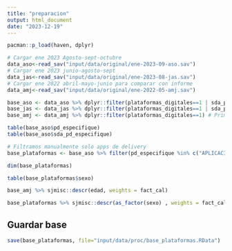 ```yaml
---
title: "preparacion"
output: html_document
date: "2023-12-19"
---
```


```r
pacman::p_load(haven, dplyr)

# Cargar ene 2023 Agosto-sept-octubre
data_aso<-read_sav("input/data/original/ene-2023-09-aso.sav")
# Cargar ene 2023 junio-agosto-sept
data_jas<-read_sav("input/data/original/ene-2023-08-jas.sav")
# Cargar ene 2022 abril-mayo-junio para comparar con informe
data_amj<-read_sav("input/data/original/ene-2022-05-amj.sav")

```

```r
base_aso <- data_aso %>% dplyr::filter(plataformas_digitales==1 | sda_pd == 1) # Primera o segunda actividad en aplicación o internet
base_jas <- data_jas %>% dplyr::filter(plataformas_digitales==1 | sda_pd == 1) # Primera o segunda actividad en aplicación o internet
base_amj <- data_amj %>% dplyr::filter(plataformas_digitales==1) # Primera o segunda actividad en aplicación o internet

table(base_aso$pd_especifique)
table(base_aso$sda_pd_especifique)

# Filtramos manualmente solo apps de delivery
base_plataformas <- base_aso %>% filter(pd_especifique %in% c("APLICACION DE PEDIDOS YA", "CORNERSHOP", "EUBER EAST", "JUMBO SHOPPERS", "PEDIDOS YA", "RAPPI", "UBER EATS", "UBEREATS", "WABI") | sda_pd_especifique %in% c("CORNERSHOP", "PEDIDOS YA", "RAPPI", "UBER EATS"))
```

```r
dim(base_plataformas)
```
```r
table(base_plataformas$sexo)
```

```r
base_amj %>% sjmisc::descr(edad, weights = fact_cal)
```

```r
base_plataformas %>% sjmisc::descr(as_factor(sexo) , weights = fact_cal)
```

## Guardar base

```r
save(base_plataformas, file="input/data/proc/base_plataformas.RData")
```


